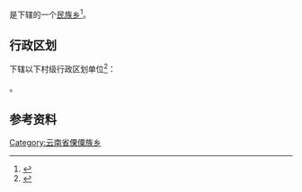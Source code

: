 {{中国乡级行政区|53/07/21/205/000}}

'''{{PAGENAMEBASE}}'''是{{PRC admin/fullname|53/07/21/205/000|3}}下辖的一个[[民族乡|民族乡]]<ref>{{PRC admin/ref sgc|{{PRC admin/parent|53/07/21/205/000}}}}</ref>。

== 行政区划 ==
{{PAGENAMEBASE}}下辖以下村级行政区划单位<ref>{{PRC admin/ref sgc|53/07/21/205/000}}</ref>：

{{PRC admin/children|53/07/21/205/000}}。

== 参考资料 ==
{{reflist}}

{{云南行政区划小作品}}
{{PRC admin/navcat|53/07/21/205/000}}
[[Category:云南省傈僳族乡|Category:云南省傈僳族乡]]